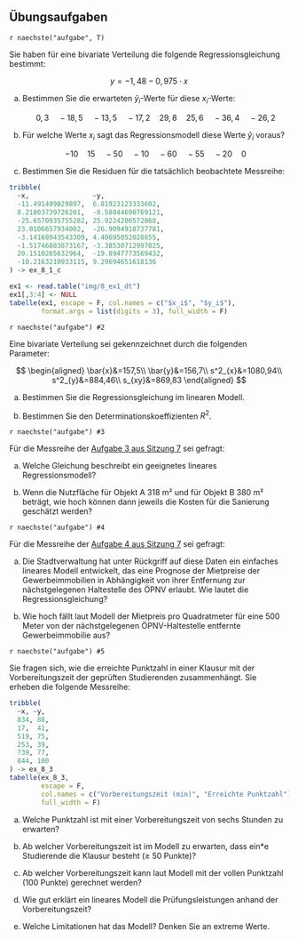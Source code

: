 ## Übungsaufgaben {-}

`r naechste("aufgabe", T)`

Sie haben für eine bivariate Verteilung die folgende Regressionsgleichung bestimmt:

$$
y=-1{,}48-0{,}975\cdot x
$$

a) Bestimmen Sie die erwarteten $\hat{y}_i$-Werte für diese $x_i$-Werte:

    $$
    0{,}3\quad-18{,}5\quad-13{,}5\quad-17{,}2\quad29{,}8\quad25{,}6\quad-36{,}4\quad-26{,}2
    $$

b) Für welche Werte $x_i$ sagt das Regressionsmodell diese Werte $\hat{y}_i$ voraus?

    $$
    -10\quad15\quad-50\quad-10\quad-60\quad-55\quad-20\quad0
    $$

c) Bestimmen Sie die Residuen für die tatsächlich beobachtete Messreihe:

```r

tribble(
  ~x,                ~y,
  -11.491499029897,  6.81923123333602,
  8.21803739726201,  -8.58844690769121,
  -25.6570935755282, 25.9224286572868,
  23.8106657934002,  -26.9094918737781,
  -3.14168943543309, 4.40695052028855,
  -1.51746883873167, -3.38530712997025,
  20.1510265632964,  -19.8947773569432,
  -10.2163210933115, 9.29694651618136
) -> ex_8_1_c

ex1 <- read.table("img/8_ex1_dt")
ex1[,3:4] <- NULL
tabelle(ex1, escape = F, col.names = c("$x_i$", "$y_i$"),
        format.args = list(digits = 3), full_width = F)
```

`r naechste("aufgabe") #2`

Eine bivariate Verteilung sei gekennzeichnet durch die folgenden Parameter:

$$
\begin{aligned}
\bar{x}&=157,5\\
\bar{y}&=156,7\\
s^2_{x}&=1080,94\\
s^2_{y}&=884,46\\
s_{xy}&=869,83
\end{aligned}
$$

a) Bestimmen Sie die Regressionsgleichung im linearen Modell.

b) Bestimmen Sie den Determinationskoeffizienten $R^2$.


`r naechste("aufgabe") #3`

Für die Messreihe der [Aufgabe 3 aus Sitzung 7](#aufgabe-7-3) sei gefragt:

a) Welche Gleichung beschreibt ein geeignetes lineares Regressionsmodell?

b) Wenn die Nutzfläche für Objekt A 318 m² und für Objekt B 380 m² beträgt, wie hoch können dann jeweils die Kosten für die Sanierung geschätzt werden?

`r naechste("aufgabe") #4`

Für die Messreihe der [Aufgabe 4 aus Sitzung 7](#aufgabe-7-4) sei gefragt:

a) Die Stadtverwaltung hat unter Rückgriff auf diese Daten ein einfaches lineares Modell entwickelt, das eine Prognose der Mietpreise der Gewerbeimmobilien in Abhängigkeit von ihrer Entfernung zur nächstgelegenen Haltestelle des ÖPNV erlaubt. Wie lautet die Regressionsgleichung?

b) Wie hoch fällt laut Modell der Mietpreis pro Quadratmeter für eine 500 Meter von der nächstgelegenen ÖPNV-Haltestelle entfernte Gewerbeimmobilie aus?

`r naechste("aufgabe") #5`

Sie fragen sich, wie die erreichte Punktzahl in einer Klausur mit der Vorbereitungszeit der geprüften Studierenden zusammenhängt. Sie erheben die folgende Messreihe:

```r
tribble(
  ~x, ~y,
  834, 88,
  17,  41,
  519, 75,
  253, 39,
  739, 77,
  844, 100
) -> ex_8_3
tabelle(ex_8_3,
        escape = F,
        col.names = c("Vorbereitungszeit (min)", "Erreichte Punktzahl"),
        full_width = F)
```

a) Welche Punktzahl ist mit einer Vorbereitungszeit von sechs Stunden zu erwarten?

b) Ab welcher Vorbereitungszeit ist im Modell zu erwarten, dass ein\*e Studierende die Klausur besteht ($\geq$ 50 Punkte)?

c) Ab welcher Vorbereitungszeit kann laut Modell mit der vollen Punktzahl (100 Punkte) gerechnet werden?

c) Wie gut erklärt ein lineares Modell die Prüfungsleistungen anhand der Vorbereitungszeit?

d) Welche Limitationen hat das Modell? Denken Sie an extreme Werte.
